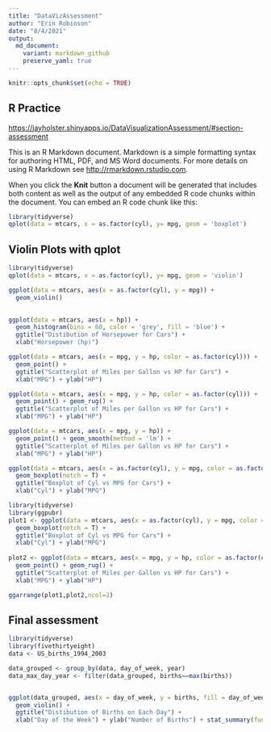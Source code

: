 ```yaml
---
title: "DataVizAssessment"
author: "Erin Robinson"
date: "8/4/2021"
output:   
  md_document:
    variant: markdown_github
    preserve_yaml: true
---
```


```r
knitr::opts_chunk$set(echo = TRUE)
```

## R Practice 

<https://jayholster.shinyapps.io/DataVisualizationAssessment/#section-assessment>

This is an R Markdown document. Markdown is a simple formatting syntax for authoring HTML, PDF, and MS Word documents. For more details on using R Markdown see <http://rmarkdown.rstudio.com>.

When you click the **Knit** button a document will be generated that includes both content as well as the output of any embedded R code chunks within the document. You can embed an R code chunk like this:

```r
library(tidyverse)
qplot(data = mtcars, x = as.factor(cyl), y= mpg, geom = 'boxplot')
```

## Violin Plots with qplot 

```r
library(tidyverse)
qplot(data = mtcars, x = as.factor(cyl), y= mpg, geom = 'violin')
```

```r
ggplot(data = mtcars, aes(x = as.factor(cyl), y = mpg)) + 
  geom_violin()
  
```

```r
ggplot(data = mtcars, aes(x = hp)) + 
  geom_histogram(bins = 60, color = 'grey', fill = 'blue') + 
  ggtitle("Distibution of Horsepower for Cars") + 
  xlab("Horsepower (hp)") 

```

```r
ggplot(data = mtcars, aes(x = mpg, y = hp, color = as.factor(cyl))) + 
  geom_point() + 
  ggtitle("Scatterplot of Miles per Gallon vs HP for Cars") + 
  xlab("MPG") + ylab("HP")
```

```r
ggplot(data = mtcars, aes(x = mpg, y = hp, color = as.factor(cyl))) + 
  geom_point() + geom_rug() +
  ggtitle("Scatterplot of Miles per Gallon vs HP for Cars") + 
  xlab("MPG") + ylab("HP")
```

```r
ggplot(data = mtcars, aes(x = mpg, y = hp)) + 
  geom_point() + geom_smooth(method = 'lm') +
  ggtitle("Scatterplot of Miles per Gallon vs HP for Cars") + 
  xlab("MPG") + ylab("HP")
```

```r
ggplot(data = mtcars, aes(x = as.factor(cyl), y = mpg, color = as.factor(cyl))) + 
  geom_boxplot(notch = T) +
  ggtitle("Boxplot of Cyl vs MPG for Cars") + 
  xlab("Cyl") + ylab("MPG")

```

```r
library(tidyverse)
library(ggpubr)
plot1 <- ggplot(data = mtcars, aes(x = as.factor(cyl), y = mpg, color = as.factor(cyl))) + 
  geom_boxplot(notch = T) +
  ggtitle("Boxplot of Cyl vs MPG for Cars") + 
  xlab("Cyl") + ylab("MPG")
  
plot2 <- ggplot(data = mtcars, aes(x = mpg, y = hp, color = as.factor(cyl))) + 
  geom_point() + geom_rug() +
  ggtitle("Scatterplot of Miles per Gallon vs HP for Cars") + 
  xlab("MPG") + ylab("HP")

ggarrange(plot1,plot2,ncol=2)

```

## Final assessment 

```r


library(tidyverse)
library(fivethirtyeight)
data <- US_births_1994_2003

data_grouped <- group_by(data, day_of_week, year)
data_max_day_year <- filter(data_grouped, births==max(births))


ggplot(data_grouped, aes(x = day_of_week, y = births, fill = day_of_week)) +
  geom_violin() + 
  ggtitle("Distibution of Births on Each Day") + 
  xlab("Day of the Week") + ylab("Number of Births") + stat_summary(fun = mean, geom = "point", color = 'white') + labs(fill='Day') 

```

## 
